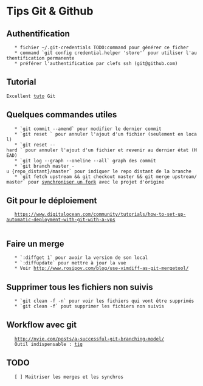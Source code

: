 = Tips Git & Github =

== Authentification ==

	* fichier ~/.git-credentials TODO:command pour générer ce ficher
	* command `git config credential.helper 'store'` pour utiliser l'authentification permanente
	* préférer l'authentification par clefs ssh (git@github.com)

== Tutorial ==

 Excellent [[http://blog.octo.com/git-dans-la-pratique-12/|tuto]] Git 
 
== Quelques commandes utiles ==

    * `git commit --amend` pour modifier le dernier commit
    * `git reset <file>` pour annuler l'ajout d'un fichier (seulement en local)
    * `git reset --hard <file>` pour annuler l'ajout d'un fichier et revenir au dernier état (HEAD)
    * `git log --graph --oneline --all` graph des commit
    * `git branch master -u {repo_distant}/master` pour indiquer le repo distant de la branche
    * `git fetch upstream && git checkout master && git merge upstream/master` pour [[https://www.sumonselim.com/sync-forked-github-repository-master/|synchroniser un fork]] avec le projet d'origine 

== Git pour le déploiement ==
	https://www.digitalocean.com/community/tutorials/how-to-set-up-automatic-deployment-with-git-with-a-vps
	
== Faire un merge ==

    * `:diffget 1` pour avoir la version de son local
    * `:diffupdate` pour mettre à jour la vue
    * Voir http://www.rosipov.com/blog/use-vimdiff-as-git-mergetool/

== Supprimer tous les fichiers non suivis ==
    
    * `git clean -f -n` pour voir les fichiers qui vont être supprimés
    * `git clean -f` pout supprimer les fichiers non suivis

== Workflow avec git ==
    http://nvie.com/posts/a-successful-git-branching-model/
    Outil indispensable : [[http://jonas.nitro.dk/tig/|tig]]

== TODO ==
    [ ] Maitriser les merges et les synchros

